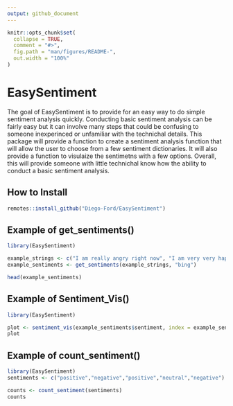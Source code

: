 ```yaml
---
output: github_document
---
```


<!-- README.md is generated from README.Rmd. Please edit that file -->

```r
knitr::opts_chunk$set(
  collapse = TRUE,
  comment = "#>",
  fig.path = "man/figures/README-",
  out.width = "100%"
)
```

# EasySentiment

<!-- badges: start -->
<!-- badges: end -->

The goal of EasySentiment is to provide for an easy way to do simple sentiment analysis quickly. Conducting basic sentiment analysis can be fairly easy but it can involve many steps that could be confusing to someone inexperinced or unfamiliar with the technichal details. This package will provide a function to create a sentiment analysis function that will allow the user to choose from a few sentiment dictionaries. It will also provide a function to visulaize the sentimetns with a few options. Overall, this will provide someone with little technichal know how the ability to conduct a basic sentiment analysis. 

## How to Install

```r
remotes::install_github("Diego-Ford/EasySentiment")

```

## Example of get_sentiments()
```r
library(EasySentiment)

example_strings <- c("I am really angry right now", "I am very very happy", "Rage and mixed feelings", "i lied")
example_sentiments <- get_sentiments(example_strings, "bing")

head(example_sentiments)

```

## Example of Sentiment_Vis()

```r
library(EasySentiment)

plot <- sentiment_vis(example_sentiments$sentiment, index = example_sentiments$indexes, vis_type = "sentiment_hist")
plot
```

## Example of count_sentiment()

```r
library(EasySentiment)
sentiments <- c("positive","negative","positive","neutral","negative")

counts <- count_sentiment(sentiments)
counts
```




